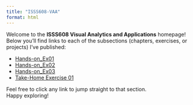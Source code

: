 ```yaml
---
title: "ISSS608-VAA"
format: html
---
```


Welcome to the **ISSS608 Visual Analytics and Applications** homepage!\
Below you’ll find links to each of the subsections (chapters, exercises, or projects) I’ve published:

-   [Hands-on_Ex01](Hands-on_Ex\Hands-on_Ex01\Hands-on_Ex01.qmd)
-   [Hands-on_Ex02](Hands-on_Ex\Hands-on_Ex02\Hands-on_Ex02.qmd)
-   [Hands-on_Ex03](Hands-on_Ex\Hands-on_Ex03\Hands-on_Ex03.qmd)
-   [Take-Home Exercise 01](Take_Home_Exercise\Take_Home_Exercise01\Take_Home_Exercise01.qmd)

Feel free to click any link to jump straight to that section.\
Happy exploring!
